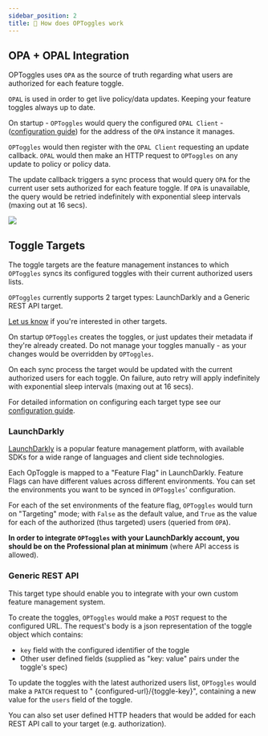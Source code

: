 ```yaml
---
sidebar_position: 2
title: 🤿 How does OPToggles work
---
```


## OPA + OPAL Integration

OPToggles uses `OPA` as the source of truth regarding what users are authorized for each feature toggle.

`OPAL` is used in order to get live policy/data updates. Keeping your feature toggles always up to date.

On startup - `OPToggles` would query the configured `OPAL Client` - ([configuration guide](configuration.md))
for the address of the `OPA` instance it manages.

`OPToggles` would then register with the `OPAL Client` requesting an update callback. `OPAL` would then make an HTTP
request to `OPToggles` on any update to policy or policy data.

The update callback triggers a sync process that would query `OPA` for the current user sets authorized for each feature
toggle. If `OPA` is unavailable, the query would be retried indefinitely with exponential sleep intervals (maxing out at
16 secs).

![](../../static/img/OPToggles-scheme.png)


## Toggle Targets

The toggle targets are the feature management instances to which `OPToggles` syncs its configured toggles with their
current authorized users lists.

`OPToggles` currently supports 2 target types: LaunchDarkly and a Generic REST API target.

[Let us know](https://bit.ly/permitioslack) if you're interested in other targets.

On startup `OPToggles` creates the toggles, or just updates their metadata if they're already created. Do not manage
your toggles manually - as your changes would be overridden by `OPToggles`.

On each sync process the target would be updated with the current authorized users for each toggle. On failure,
auto retry will apply indefinitely with exponential sleep intervals (maxing out at 16 secs).

For detailed information on configuring each target type see our [configuration guide](configuration.md).

### LaunchDarkly

[LaunchDarkly](https://launchdarkly.com/) is a popular feature management platform, with available SDKs for a wide range
of languages and client side technologies.

Each OpToggle is mapped to a "Feature Flag" in LaunchDarkly. Feature Flags can have different values across different
environments. You can set the environments you want to be synced in `OPToggles`' configuration.

For each of the set environments of the feature flag, `OPToggles` would turn on "Targeting" mode; with `False` as the
default value, and `True` as the value for each of the authorized (thus targeted) users (queried from `OPA`).

**In order to integrate `OPToggles` with your LaunchDarkly account, you should be on the Professional plan at
minimum** (where API access is allowed).

### Generic REST API

This target type should enable you to integrate with your own custom feature management system.

To create the toggles, `OPToggles` would make a `POST` request to the configured URL. The request's body is a json
representation of the toggle object which contains:

- `key` field with the configured identifier of the toggle
- Other user defined fields (supplied as "key: value" pairs under the toggle's spec)

To update the toggles with the latest authorized users list, `OPToggles` would make a `PATCH` request to "
{configured-url}/{toggle-key}", containing a new value for the `users` field of the toggle.

You can also set user defined HTTP headers that would be added for each REST API call to your target (e.g.
authorization).